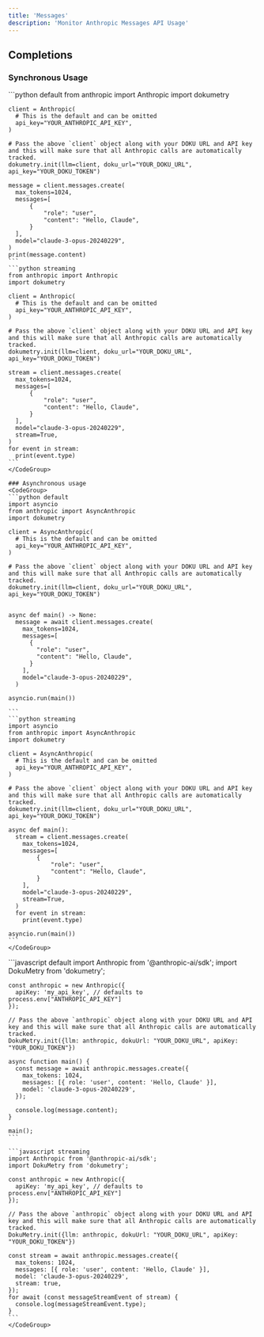 ```yaml
---
title: 'Messages'
description: 'Monitor Anthropic Messages API Usage'
---
```


## Completions
<Tabs>
  <Tab title="Python">

  ### Synchronous Usage
  <CodeGroup>
    ```python default
    from anthropic import Anthropic
    import dokumetry

    client = Anthropic(
      # This is the default and can be omitted
      api_key="YOUR_ANTHROPIC_API_KEY",
    )

    # Pass the above `client` object along with your DOKU URL and API key and this will make sure that all Anthropic calls are automatically tracked.
    dokumetry.init(llm=client, doku_url="YOUR_DOKU_URL", api_key="YOUR_DOKU_TOKEN")

    message = client.messages.create(
      max_tokens=1024,
      messages=[
          {
              "role": "user",
              "content": "Hello, Claude",
          }
      ],
      model="claude-3-opus-20240229",
    )
    print(message.content)
    ```
    ```python streaming
    from anthropic import Anthropic
    import dokumetry

    client = Anthropic(
      # This is the default and can be omitted
      api_key="YOUR_ANTHROPIC_API_KEY",
    )

    # Pass the above `client` object along with your DOKU URL and API key and this will make sure that all Anthropic calls are automatically tracked.
    dokumetry.init(llm=client, doku_url="YOUR_DOKU_URL", api_key="YOUR_DOKU_TOKEN")

    stream = client.messages.create(
      max_tokens=1024,
      messages=[
          {
              "role": "user",
              "content": "Hello, Claude",
          }
      ],
      model="claude-3-opus-20240229",
      stream=True,
    )
    for event in stream:
      print(event.type)
    ```
    </CodeGroup>
    
    ### Asynchronous usage
    <CodeGroup>
    ```python default
    import asyncio
    from anthropic import AsyncAnthropic
    import dokumetry

    client = AsyncAnthropic(
      # This is the default and can be omitted
      api_key="YOUR_ANTHROPIC_API_KEY",
    )

    # Pass the above `client` object along with your DOKU URL and API key and this will make sure that all Anthropic calls are automatically tracked.
    dokumetry.init(llm=client, doku_url="YOUR_DOKU_URL", api_key="YOUR_DOKU_TOKEN")


    async def main() -> None:
      message = await client.messages.create(
        max_tokens=1024,
        messages=[
          {
            "role": "user",
            "content": "Hello, Claude",
          }
        ],
        model="claude-3-opus-20240229",
      )

    asyncio.run(main())

    ```
    ```python streaming
    import asyncio
    from anthropic import AsyncAnthropic
    import dokumetry

    client = AsyncAnthropic(
      # This is the default and can be omitted
      api_key="YOUR_ANTHROPIC_API_KEY",
    )

    # Pass the above `client` object along with your DOKU URL and API key and this will make sure that all Anthropic calls are automatically tracked.
    dokumetry.init(llm=client, doku_url="YOUR_DOKU_URL", api_key="YOUR_DOKU_TOKEN")

    async def main():
      stream = client.messages.create(
        max_tokens=1024,
        messages=[
            {
                "role": "user",
                "content": "Hello, Claude",
            }
        ],
        model="claude-3-opus-20240229",
        stream=True,
      )
      for event in stream:
        print(event.type)
    
    asyncio.run(main())
    ```
    </CodeGroup>
  </Tab>
  <Tab title="Javascript">
    <CodeGroup>
    ```javascript default
    import Anthropic from '@anthropic-ai/sdk';
    import DokuMetry from 'dokumetry';

    const anthropic = new Anthropic({
      apiKey: 'my_api_key', // defaults to process.env["ANTHROPIC_API_KEY"]
    });

    // Pass the above `anthropic` object along with your DOKU URL and API key and this will make sure that all Anthropic calls are automatically tracked.
    DokuMetry.init({llm: anthropic, dokuUrl: "YOUR_DOKU_URL", apiKey: "YOUR_DOKU_TOKEN"})

    async function main() {
      const message = await anthropic.messages.create({
        max_tokens: 1024,
        messages: [{ role: 'user', content: 'Hello, Claude' }],
        model: 'claude-3-opus-20240229',
      });

      console.log(message.content);
    }

    main();
    ```

    ```javascript streaming
    import Anthropic from '@anthropic-ai/sdk';
    import DokuMetry from 'dokumetry';

    const anthropic = new Anthropic({
      apiKey: 'my_api_key', // defaults to process.env["ANTHROPIC_API_KEY"]
    });

    // Pass the above `anthropic` object along with your DOKU URL and API key and this will make sure that all Anthropic calls are automatically tracked.
    DokuMetry.init({llm: anthropic, dokuUrl: "YOUR_DOKU_URL", apiKey: "YOUR_DOKU_TOKEN"})

    const stream = await anthropic.messages.create({
      max_tokens: 1024,
      messages: [{ role: 'user', content: 'Hello, Claude' }],
      model: 'claude-3-opus-20240229',
      stream: true,
    });
    for await (const messageStreamEvent of stream) {
      console.log(messageStreamEvent.type);
    }
    ```
    </CodeGroup>
  </Tab>
</Tabs>

